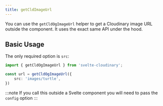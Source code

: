 ```yaml
---
title: getCldImageUrl
---
```


You can use the `getCldOgImageUrl` helper to get a Cloudinary image URL outside the component. It uses the exact same API under the hood.

## Basic Usage

The only required option is `src`:

```ts
import { getCldOgImageUrl } from 'svelte-cloudinary';

const url = getCldOgImageUrl({
	src: 'images/turtle',
})
```

:::note
If you call this outside a Svelte component you will need to pass the `config` option
:::
